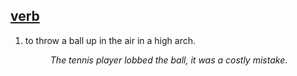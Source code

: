 == [[verb]] ==
#to throw a ball up in the air in a high arch.
#:''The tennis player lobbed the ball, it was a costly mistake''.